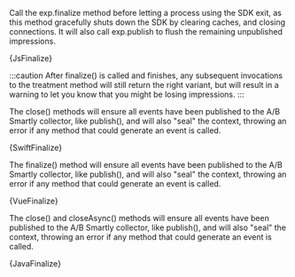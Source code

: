 




<Tabs groupId="language">

<TabItem value="js" label="Javascript">

Call the exp.finalize method before letting a process using the SDK exit, as this method gracefully shuts down the SDK by clearing caches, and closing connections. It will also call exp.publish to flush the remaining unpublished impressions.

<CodeBlock language="js">{JsFinalize}</CodeBlock>

:::caution
After finalize() is called and finishes, any subsequent invocations to the treatment method will still return the right variant, but will result in a warning to let you know that you might be losing impressions.
:::

</TabItem>

<TabItem value="swift" label="Swift">

The close() methods will ensure all events have been published to the A/B Smartly collector, like publish(), and will also "seal" the context, throwing an error if any method that could generate an event is called.

<CodeBlock language="swift">{SwiftFinalize}</CodeBlock>

</TabItem>

<TabItem value="vue" label="Vue2">

The finalize() method will ensure all events have been published to the A/B Smartly collector, like publish(), and will also "seal" the context, throwing an error if any method that could generate an event is called.

<CodeBlock language="js">{VueFinalize}</CodeBlock>

</TabItem>

<TabItem value="java" label="Java">
The close() and closeAsync() methods will ensure all events have been published to the A/B Smartly collector, like publish(), and will also "seal" the context, throwing an error if any method that could generate an event is called.

<CodeBlock language="java">{JavaFinalize}</CodeBlock>

</TabItem>

</Tabs>
